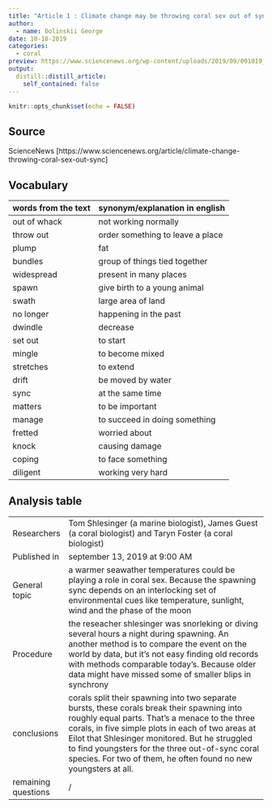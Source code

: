 ```yaml
---
title: "Article 1 : Climate change may be throwing coral sex out of sync"
author: 
  - name: Dolinskii George
date: 10-18-2019
categories:
  - coral
preview: https://www.sciencenews.org/wp-content/uploads/2019/09/091019_sm_coral_feat-1028x579.jpg
output:
  distill::distill_article:
    self_contained: false
---
```


```r
knitr::opts_chunk$set(echo = FALSE)
```

## Source

ScienceNews [https://www.sciencenews.org/article/climate-change-throwing-coral-sex-out-sync] 

## Vocabulary 

| words from the text | synonym/explanation in english   |
| ------------------- | -------------------------------- |
| out of whack        | not working normally             |
| throw out           | order something to leave a place |
| plump               | fat                              |
| bundles             | group of things tied together    |
| widespread          | present in many places           |
| spawn               | give birth to a young animal     |
| swath               | large area of land               |
| no longer           | happening in the past            |
| dwindle             | decrease                         |
| set out             | to start                         |
| mingle              | to become mixed                  |
| stretches           | to extend                        |
| drift               | be moved by water                |
| sync                | at the same time                 |
| matters             | to be important                  |
| manage              | to succeed in doing something    |
| fretted             | worried about                    |
| knock               | causing damage                   |
| coping              | to face something                |
| diligent            | working very hard                |

## Analysis table 

|                     |                                                                                                                                                                                                                                                                                                                                                                           |
| ------------------- | ------------------------------------------------------------------------------------------------------------------------------------------------------------------------------------------------------------------------------------------------------------------------------------------------------------------------------------------------------------------------- |
| Researchers         | Tom Shlesinger (a marine biologist), James Guest (a coral biologist) and Taryn Foster (a coral biologist)                                                                                                                                                                                                                                                                 |
| Published in        | september 13, 2019 at 9:00 AM                                                                                                                                                                                                                                                                                                                                             |
| General topic       | a warmer seawather temperatures could be playing a role in coral sex. Because the spawning sync depends on an interlocking set of environmental cues like temperature, sunlight, wind and the phase of the moon                                                                                                                                                           |
| Procedure           | the reseacher shlesinger was snorleking or diving several hours a night during spawning. An another method is to compare the event on the world by data, but it's not easy finding old records with methods comparable today's. Because older data might have missed some of smaller blips in synchrony                                                                   |
| conclusions         | corals split their spawning into two separate bursts, these corals break their spawning into roughly equal parts. That's a menace to the three corals, in five simple plots in each of two areas at Eilot that Shlesinger monitored. But he struggled to find youngsters for the three out-of-sync coral species. For two of them, he often found no new youngsters at all. |
| remaining questions | /                                                                                                                                                                                                                                                                                                                                                                         |






